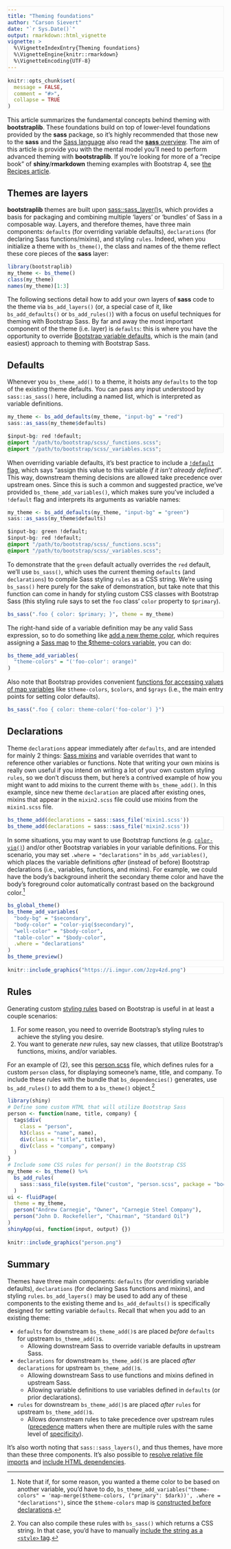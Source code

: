 ```yaml
---
title: "Theming foundations"
author: "Carson Sievert"
date: "`r Sys.Date()`"
output: rmarkdown::html_vignette
vignette: >
  %\VignetteIndexEntry{Theming foundations}
  %\VignetteEngine{knitr::rmarkdown}
  %\VignetteEncoding{UTF-8}
---
```


```r
knitr::opts_chunk$set(
  message = FALSE,
  comment = "#>",
  collapse = TRUE
)
```

<style>
pre {
  border: 1px solid #eee;
}

pre.r {
  background-color: #ffffff;
}

pre.r code {
  background-color: #ffffff;
}

pre.css {
  margin-top: -1rem;
  background-color: #f8f8f8;
  border-radius: 0;
  border-bottom-left-radius: 4px;
  border-bottom-right-radius: 4px;
}
</style>


<!-- 
Maybe this needs to be reframed as "modifying themes" or "low-level" theming
-->


This article summarizes the fundamental concepts behind theming with **bootstraplib**. These foundations build on top of lower-level foundations provided by the **sass** package, so it's highly recommended that those new to the **sass** and the [Sass language](https://sass-lang.com/) also read the [**sass** overview](https://rstudio.github.io/sass/articles/sass.html). The aim of this article is provide you with the mental model you'll need to perform advanced theming with **bootstraplib**. If you're looking for more of a "recipe book" of **shiny**/**rmarkdown** theming examples with Bootstrap 4, see [the Recipes article](recipes.html).

## Themes are layers

**bootstraplib** themes are built upon [sass::sass_layer()](https://rstudio.github.io/sass/articles/sass.html#layers)s, which provides a basis for packaging and combining multiple 'layers' or 'bundles' of Sass in a composable way. Layers, and therefore themes, have three main components: `defaults` (for overriding variable defaults), `declarations` (for declaring Sass functions/mixins), and styling `rules`. Indeed, when you initialize a theme with `bs_theme()`, the class and names of the theme reflect these core pieces of the **sass** layer:

```r
library(bootstraplib)
my_theme <- bs_theme()
class(my_theme)
names(my_theme)[1:3]
```

The following sections detail how to add your own layers of **sass** code to the theme via `bs_add_layers()` (or, a special case of it, like `bs_add_defaults()` or `bs_add_rules()`) with a focus on useful techniques for theming with Bootstrap Sass. By far and away the most important component of the theme (i.e. layer) is `defaults`: this is where you have the opportunity to override [Bootstrap variable defaults](https://getbootstrap.com/docs/4.4/getting-started/theming/#variable-defaults), which is the main (and easiest) approach to theming with Bootstrap Sass.

## Defaults {#defaults}

Whenever you `bs_theme_add()` to a theme, it hoists any `defaults` to the top of the existing theme defaults. You can pass any input understood by `sass::as_sass()` here, including a named list, which is interpreted as variable definitions.

```r
my_theme <- bs_add_defaults(my_theme, "input-bg" = "red")
sass::as_sass(my_theme$defaults)
```

```css
/* Sass */
$input-bg: red !default;
@import "/path/to/bootstrap/scss/_functions.scss";
@import "/path/to/bootstrap/scss/_variables.scss";
```

When overriding variable defaults, it's best practice to include a [`!default` flag](https://sass-lang.com/documentation/variables#default-values), which says "assign this value to this variable _if it isn't already defined_". This way, downstream theming decisions are allowed take precedence over upstream ones. Since this is such a common and suggested practice, we've provided `bs_theme_add_variables()`, which makes sure you've included a `!default` flag and interprets its arguments as variable names: 

```r
my_theme <- bs_add_defaults(my_theme, "input-bg" = "green")
sass::as_sass(my_theme$defaults)
```

```css
/* Sass */
$input-bg: green !default;
$input-bg: red !default;
@import "/path/to/bootstrap/scss/_functions.scss";
@import "/path/to/bootstrap/scss/_variables.scss";
```

To demonstrate that the `green` default actually overrides the `red` default, we'll use `bs_sass()`, which uses the current theming `defaults` (and `declarations`) to compile Sass styling `rules` as a CSS string. We're using `bs_sass()` here purely for the sake of demonstration, but take note that this function can come in handy for styling custom CSS classes with Bootstrap Sass (this styling rule says to set the `foo` class' `color` property to `$primary`). 

```r
bs_sass(".foo { color: $primary; }", theme = my_theme)
```

The right-hand side of a variable definition may be any valid Sass expression, so to do something like [add a new theme color](https://getbootstrap.com/docs/4.4/getting-started/theming/#add-to-map), which requires assigning a [Sass map](https://sass-lang.com/documentation/values/maps) to [the $theme-colors variable](https://github.com/rstudio/bootstraplib/blob/8c883fad/inst/node_modules/bootstrap/scss/_variables.scss#L78-L92), you can do:

```r
bs_theme_add_variables(
  "theme-colors" = "('foo-color': orange)"
)
```

Also note that Bootstrap provides convenient [functions for accessing values of map variables](https://getbootstrap.com/docs/4.4/getting-started/theming/#functions) like `$theme-colors`, `$colors`, and `$grays` (i.e., the main entry points for setting color defaults).

```r
bs_sass(".foo { color: theme-color('foo-color') }")
```

## Declarations {#declarations}

Theme `declarations` appear immediately after `defaults`, and are intended for mainly 2 things: [Sass mixins](https://sass-lang.com/documentation/at-rules/mixin) and variable overrides that want to reference other variables or functions. Note that writing your own mixins is really own useful if you intend on writing a lot of your own custom styling `rules`, so we don't discuss them, but here's a contrived example of how you might want to add mixins to the current theme with `bs_theme_add()`. In this example, since new theme `declaration` are placed after existing ones, mixins that appear in the `mixin2.scss` file could use mixins from the `mixin1.scss` file.

```r
bs_theme_add(declarations = sass::sass_file('mixin1.scss'))
bs_theme_add(declarations = sass::sass_file('mixin2.scss'))
```

In some situations, you may want to use Bootstrap functions (e.g. [`color-yiq()`](https://getbootstrap.com/docs/4.4/getting-started/theming/#color-contrast)) and/or other Bootstrap variables in your variable definitions. For this scenario, you may set `.where = "declarations"` in `bs_add_variables()`, which places the variable definitions *after* (instead of before) Bootstrap declarations (i.e., variables, functions, and mixins). For example, we could have the body's background inherit the secondary theme color and have the body's foreground color automatically contrast based on the background color.^[Note that if, for some reason, you wanted a theme color to be based on another variable, you'd have to do, `bs_theme_add_variables("theme-colors" = 'map-merge($theme-colors, ("primary": $dark))', .where = "declarations")`, since the `$theme-colors` map is [constructed before declarations](https://github.com/rstudio/bootstraplib/blob/8c883fad/inst/node_modules/bootstrap/scss/_variables.scss#L78-L92).]


```r
bs_global_theme()
bs_theme_add_variables(
  "body-bg" = "$secondary",
  "body-color" = "color-yiq($secondary)",
  "well-color" = "$body-color",
  "table-color" = "$body-color",
  .where = "declarations"
)
bs_theme_preview()
```

```r
knitr::include_graphics("https://i.imgur.com/Jzgv4zd.png")
```


## Rules

Generating custom [styling rules](https://sass-lang.com/documentation/style-rules) based on Bootstrap is useful in at least a couple scenarios:

1. For some reason, you need to override Bootstrap's styling rules to achieve the styling you desire.
2. You want to generate _new_ rules, say new classes, that utilize Bootstrap's functions, mixins, and/or variables.

For an example of (2), see this [person.scss](https://github.com/rstudio/bootstraplib/blob/master/inst/custom/person.scss) file, which defines rules for a custom `person` class, for displaying someone's name, title, and company. To include these rules with the bundle that `bs_dependencies()` generates, use `bs_add_rules()` to add them to a `bs_theme()` object.^[You can also compile these rules with `bs_sass()` which returns a CSS string. In that case, you'd have to manually [include the string as a `<style>` tag](http://rstudio.github.io/sass/articles/sass.html#shiny-string).]

```r
library(shiny)
# Define some custom HTML that will utilize Bootstrap Sass
person <- function(name, title, company) {
  tags$div(
    class = "person",
    h3(class = "name", name),
    div(class = "title", title),
    div(class = "company", company)
  )
}
# Include some CSS rules for person() in the Bootstrap CSS
my_theme <- bs_theme() %>%
  bs_add_rules(
    sass::sass_file(system.file("custom", "person.scss", package = "bootstraplib"))
  )
ui <- fluidPage(
  theme = my_theme,
  person("Andrew Carnegie", "Owner", "Carnegie Steel Company"),
  person("John D. Rockefeller", "Chairman", "Standard Oil")
)
shinyApp(ui, function(input, output) {})
```

```r
knitr::include_graphics("person.png")
```


## Summary {#summary}

Themes have three main components: `defaults` (for overriding variable defaults), `declarations` (for declaring Sass functions and mixins), and styling `rules`. `bs_add_layers()` may be used to add any of these components to the existing theme and `bs_add_defaults()` is specifically designed for setting variable `defaults`. Recall that when you add to an existing theme:

* `defaults` for downstream `bs_theme_add()`s are placed _before_ `defaults` for upstream `bs_theme_add()`s.
  * Allowing downstream Sass to override variable defaults in upstream Sass.
* `declarations` for downstream `bs_theme_add()`s are placed _after_ `declarations` for upstream `bs_theme_add()`s.
  * Allowing downstream Sass to use functions and mixins defined in upstream Sass.
  * Allowing variable definitions to use variables defined in `defaults` (or prior declarations).
* `rules` for downstream `bs_theme_add()`s are placed _after_ `rules` for upstream `bs_theme_add()`s.
  * Allows downstream rules to take precedence over upstream rules ([precedence](https://css-tricks.com/precedence-css-order-css-matters/) matters when there are multiple rules with the same level of [specificity](https://css-tricks.com/specifics-on-css-specificity/)).


It's also worth noting that `sass::sass_layers()`, and thus themes, have more than these three components. It's also possible to [resolve relative file imports](https://rstudio.github.io/sass/articles/sass.html#imports-relative) and  [include HTML dependencies](https://rstudio.github.io/sass/articles/sass.html#html-dependencies).
